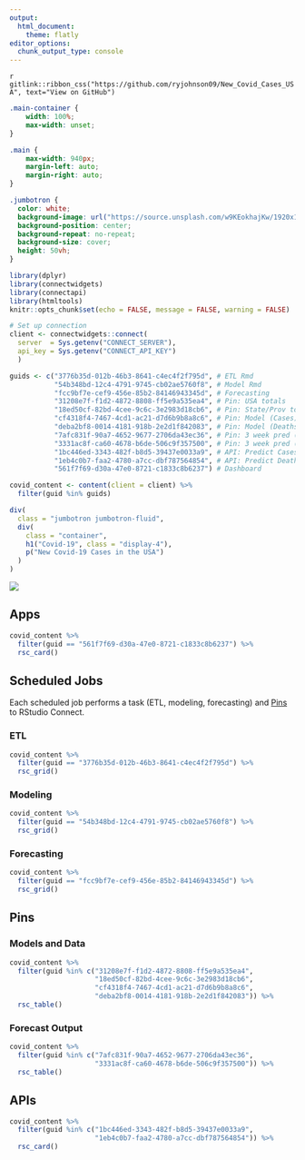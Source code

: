 ```yaml
---
output:
  html_document:
    theme: flatly
editor_options: 
  chunk_output_type: console
---
```


`r gitlink::ribbon_css("https://github.com/ryjohnson09/New_Covid_Cases_USA", text="View on GitHub")`

```css
.main-container {
    width: 100%;
    max-width: unset;
}

.main {
    max-width: 940px;
    margin-left: auto;
    margin-right: auto;
}

.jumbotron {
  color: white;
  background-image: url("https://source.unsplash.com/w9KEokhajKw/1920x1080");
  background-position: center;
  background-repeat: no-repeat;
  background-size: cover;
  height: 50vh;
}
```

```r
library(dplyr)
library(connectwidgets)
library(connectapi)
library(htmltools)
knitr::opts_chunk$set(echo = FALSE, message = FALSE, warning = FALSE)

# Set up connection
client <- connectwidgets::connect(
  server  = Sys.getenv("CONNECT_SERVER"),
  api_key = Sys.getenv("CONNECT_API_KEY")
  )

guids <- c("3776b35d-012b-46b3-8641-c4ec4f2f795d", # ETL Rmd
           "54b348bd-12c4-4791-9745-cb02ae5760f8", # Model Rmd
           "fcc9bf7e-cef9-456e-85b2-84146943345d", # Forecasting
           "31208e7f-f1d2-4872-8808-ff5e9a535ea4", # Pin: USA totals
           "18ed50cf-82bd-4cee-9c6c-3e2983d18cb6", # Pin: State/Prov totals
           "cf4318f4-7467-4cd1-ac21-d7d6b9b8a8c6", # Pin: Model (Cases)
           "deba2bf8-0014-4181-918b-2e2d1f842083", # Pin: Model (Deaths)
           "7afc831f-90a7-4652-9677-2706da43ec36", # Pin: 3 week pred (Cases)
           "3331ac8f-ca60-4678-b6de-506c9f357500", # Pin: 3 week pred (Deaths)
           "1bc446ed-3343-482f-b8d5-39437e0033a9", # API: Predict Cases
           "1eb4c0b7-faa2-4780-a7cc-dbf787564854", # API: Predict Deaths
           "561f7f69-d30a-47e0-8721-c1833c8b6237") # Dashboard

covid_content <- content(client = client) %>% 
  filter(guid %in% guids)
```

```r
div(
  class = "jumbotron jumbotron-fluid",
  div(
    class = "container",
    h1("Covid-19", class = "display-4"),
    p("New Covid-19 Cases in the USA")
  )
)
```

![](img/Covid19.jpeg)

## Apps

```r
covid_content %>% 
  filter(guid == "561f7f69-d30a-47e0-8721-c1833c8b6237") %>% 
  rsc_card()
```

## Scheduled Jobs {.tabset}

Each scheduled job performs a task (ETL, modeling, forecasting) and [Pins](https://pins.rstudio.com/) to RStudio Connect.

### ETL

```r
covid_content %>%
  filter(guid == "3776b35d-012b-46b3-8641-c4ec4f2f795d") %>% 
  rsc_grid()
```

### Modeling

```r
covid_content %>%
  filter(guid == "54b348bd-12c4-4791-9745-cb02ae5760f8") %>% 
  rsc_grid()
```

### Forecasting

```r
covid_content %>% 
  filter(guid == "fcc9bf7e-cef9-456e-85b2-84146943345d") %>% 
  rsc_grid()
```


## Pins {.tabset}

### Models and Data
```r
covid_content %>% 
  filter(guid %in% c("31208e7f-f1d2-4872-8808-ff5e9a535ea4",
                     "18ed50cf-82bd-4cee-9c6c-3e2983d18cb6",
                     "cf4318f4-7467-4cd1-ac21-d7d6b9b8a8c6",
                     "deba2bf8-0014-4181-918b-2e2d1f842083")) %>% 
  rsc_table()
```

### Forecast Output {.tabset}
```r
covid_content %>% 
  filter(guid %in% c("7afc831f-90a7-4652-9677-2706da43ec36",
                     "3331ac8f-ca60-4678-b6de-506c9f357500")) %>% 
  rsc_table()
```


## APIs

```r
covid_content %>% 
  filter(guid %in% c("1bc446ed-3343-482f-b8d5-39437e0033a9",
                     "1eb4c0b7-faa2-4780-a7cc-dbf787564854")) %>% 
  rsc_card()
```